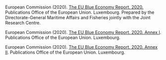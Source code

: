 European Commission (2020). [The EU Blue Economy Report. 2020.](https://ec.europa.eu/maritimeaffairs/sites/maritimeaffairs/files/2020_06_blueeconomy-2020-ld_final.pdf) Publications Office of the European Union. Luxembourg. Prepared by the Directorate-General Maritime Affairs and Fisheries jointly with the Joint Research Centre.

European Commission (2020). [The EU Blue Economy Report. 2020. Annex I](https://ec.europa.eu/maritimeaffairs/sites/maritimeaffairs/files/2020_06_blueeconomy-2020-annexes-ld-part1_final.pdf). Publications Office of the European Union. Luxembourg. 

European Commission (2020). [The EU Blue Economy Report. 2020. Annex II](https://ec.europa.eu/maritimeaffairs/sites/maritimeaffairs/files/2020_06_blueeconomy-2020-annexes-ld-part2_final.pdf). Publications Office of the European Union. Luxembourg. 
